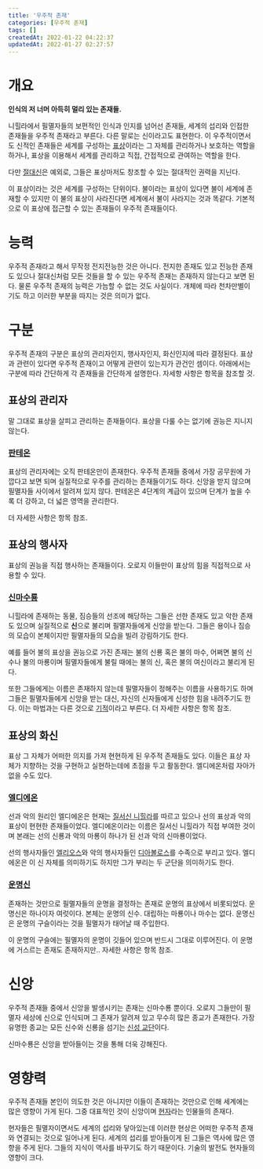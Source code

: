 ```yaml
---
title: '우주적 존재'
categories: [우주적 존재]
tags: []
createdAt: 2022-01-22 04:22:37
updatedAt: 2022-01-27 02:27:57
---
```


# 개요
<QBlock>
  <P><Strong>인식의 저 너머 아득히 멀리 있는 존재들.</Strong></P>
</QBlock>

니힐라에서 필멸자들의 보편적인 인식과 인지를 넘어선 존재들, 세계의 섭리와 인접한 존재들을 우주적 존재라고 부른다. 다른 말로는 신이라고도 표현한다. 이 우주적이면서도 신적인 존재들은 세계를 구성하는 [표상](표상)이라는 그 자체를 관리하거나 보호하는 역할을 하거나, 표상을 이용해서 세계를 관리하고 직접, 간접적으로 관여하는 역할을 한다.

다만 [절대신](절대신)은 예외로, 그들은 표상마저도 창조할 수 있는 절대적인 권력을 지닌다.

이 표상이라는 것은 세계를 구성하는 단위이다. 불이라는 표상이 있다면 불이 세계에 존재할 수 있지만 이 불의 표상이 사라진다면 세계에서 불이 사라지는 것과 똑같다. 기본적으로 이 표상에 접근할 수 있는 존재들이 우주적 존재들이다.

# 능력
우주적 존재라고 해서 무작정 전지전능한 것은 아니다. 전지한 존재도 있고 전능한 존재도 있으나 절대신처럼 모든 것들을 할 수 있는 우주적 존재는 존재하지 않는다고 보면 된다. 물론 우주적 존재의 능력은 가늠할 수 없는 것도 사실이다. 개체에 따라 천차만별이기도 하고 이러한 부분을 따지는 것은 의미가 없다.

# 구분
우주적 존재의 구분은 표상의 관리자인지, 행사자인지, 화신인지에 따라 결정된다. 표상과 관련이 있다면 우주적 존재이고 어떻게 관련이 있는지가 관건인 셈이다. 아래에서는 구분에 따라 간단하게 각 존재들을 간단하게 설명한다. 자세항 사항은 항목을 참조할 것.

## 표상의 관리자
말 그대로 표상을 살피고 관리하는 존재들이다. 표상을 다룰 수는 없기에 권능은 지니지 않는다.

### [판테온](판테온)
표상의 관리자에는 오직 판테온만이 존재한다. 우주적 존재들 중에서 가장 공무원에 가깝다고 보면 되며 실질적으로 우주를 관리하는 존재들이기도 하다. 신앙을 받지 않으며 필멸자들 사이에서 알려져 있지 않다. 판테온은 4단계의 계급이 있으며 단계가 높을 수록 더 강하고, 더 넓은 영역을 관리한다.

더 자세한 사항은 항목 참조.

## 표상의 행사자
표상의 권능을 직접 행사하는 존재들이다. 오로지 이들만이 표상의 힘을 직접적으로 사용할 수 있다.

### [신마수룡](신마수룡)
니힐라에 존재하는 동물, 짐승들의 선조에 해당하는 그들은 선한 존재도 있고 악한 존재도 있으며 실질적으로 **신**으로 불리며 필멸자들에게 신앙을 받는다. 그들은 용이나 짐승의 모습이 본체이지만 필멸자들의 모습을 빌려 강림하기도 한다.

예를 들어 불의 표상을 권능으로 가진 존재는 불의 신룡 혹은 불의 마수, 어쩌면 불의 신수나 불의 마룡이며 필멸자들에게 불릴 때에는 불의 신, 혹은 불의 여신이라고 불리게 된다.

또한 그들에게는 이름은 존재하지 않는데 필멸자들이 정해주는 이름을 사용하기도 하며 그들은 필멸자들에게 신앙을 받는 대신, 자신의 신자들에게 신성한 힘을 내려주기도 한다. 이는 마법과는 다른 것으로 [기적](기적)이라고 부른다. 더 자세한 사항은 항목 참조.

## 표상의 화신
표상 그 자체가 어떠한 의지를 가져 현현하게 된 우주적 존재들도 있다. 이들은 표상 자체가 지향하는 것을 구현하고 실현하는데에 초점을 두고 활동한다. 엘디에온처럼 자아가 없을 수도 있다.

### [엘디에온](엘디에온)
선과 악의 원리인 엘디에온은 현재는 [질서신 니힐라](질서신_니힐라)를 따르고 있으나 선의 표상과 악의 표상이 현현한 존재들이었다. 엘디에온이라는 이름은 질서신 니힐라가 직접 부여한 것이며 본래는 선의 신룡과 악의 마룡이 하나가 된 선과 악의 신마룡이었다.

선의 행사자들인 [엘리오스](엘리오스)와 악의 행사자들인 [디아볼로스](디아볼로스)를 수족으로 부리고 있다. 엘디에온은 이 신 자체를 의미하기도 하지만 그가 부리는 두 군단을 의미하기도 한다.

### [운명신](운명신)
존재하는 것만으로 필멸자들의 운명을 결정하는 존재로 운명의 표상에서 비롯되었다. 운명신은 하나이자 여럿이다. 본체는 운명의 신수. 대립하는 마룡이나 마수는 없다. 운명신은 운명의 구슬이라는 것을 필멸자가 태어날 때 주입한다.

이 운명의 구슬에는 필멸자의 운명이 깃들어 있으며 반드시 그대로 이루어진다. 이 운명에 거스르는 존재도 존재하지만.. 자세한 사항은 항목 참조.

# 신앙
우주적 존재들 중에서 신앙을 발생시키는 존재는 신마수룡 뿐이다. 오로지 그들만이 필멸자 세상에 신으로 인식되며 그 존재가 알려져 있고 무수히 많은 종교가 존재한다. 가장 유명한 종교는 모든 신수와 신룡을 섬기는 [신성 교단](신성_교단)이다.

신마수룡은 신앙을 받아들이는 것을 통해 더욱 강해진다.

# 영향력
우주적 존재들 본인이 의도한 것은 아니지만 이들이 존재하는 것만으로 인해 세계에는 많은 영향이 가게 된다. 그중 대표적인 것이 신앙이며 [현자](현자)라는 인물들의 존재다.

현자들은 필멸자이면서도 세계의 섭리와 닿아있는데 이러한 현상은 어떠한 우주적 존재와 연결되는 것으로 일어나게 된다. 세계의 섭리를 받아들이게 된 그들은 역사에 많은 영향을 주게 된다. 그들의 지식이 역사를 바꾸기도 하기 때문이다. 기술의 발전도 현자들의 영향이 크다.
